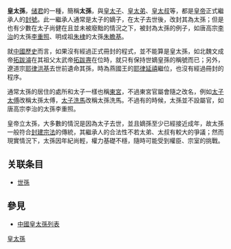 {{Distinguish|世孙}}
'''皇太孫'''，[[储君|储君]]的一種，簡稱'''太孫'''，與[[皇太子|皇太子]]、[[皇太弟|皇太弟]]、[[皇太叔|皇太叔]]等，都是[[皇帝|皇帝]]正式繼承人的[[封號|封號]]。此一繼承人通常是太子的嫡子，在太子去世後，改封其為太孫；但是也有少數在太子尚健在且並未被廢黜的情況之下，被封為太孫的例子，如唐高宗[[李治|李治]]的太孫[[李重照|李重照]]、明成祖[[朱棣|朱棣]]的太孫[[朱瞻基|朱瞻基]]。

就[[中國歷史|中國歷史]]而言，如果沒有經過正式冊封的程式，並不能算是皇太孫，如北魏文成帝[[北魏文成帝|拓跋濬]]在其祖父太武帝[[拓跋燾|拓跋燾]]在位時，就只有保持世嫡皇孫的稱號而已；另外，遼道宗[[耶律洪基|耶律洪基]]去世前遺命其孫，時為燕國王的[[耶律延禧|耶律延禧]]繼位，也沒有經過冊封的程序。

通常太孫的居住的處所和太子一樣也稱[[東宮|東宮]]，不過東宮官屬會隨之改名，例如[[太子太傅|太子太傅]]改稱太孫太傅，[[太子洗馬|太子洗馬]]改稱太孫洗馬。不過有的時候，太孫並不設屬官，如唐高宗李治的太孫李重照。

皇帝立太孫，大多數的情況是因為太子去世，並且嫡孫至少已經接近成年，故太孫一般符合[[封建|封建]][[宗法|宗法]]的傳統，其繼承人的合法性不若太弟、太叔有較大的爭議；然而現實情況下，太孫因年紀尚輕，權力基礎不穩，隨時可能受到權臣、宗室的挑戰。

==关联条目==
*[[世孫|世孫]]
==參見==
*[[中國皇太孫列表|中國皇太孫列表]]

[[Category:皇太孫|]]